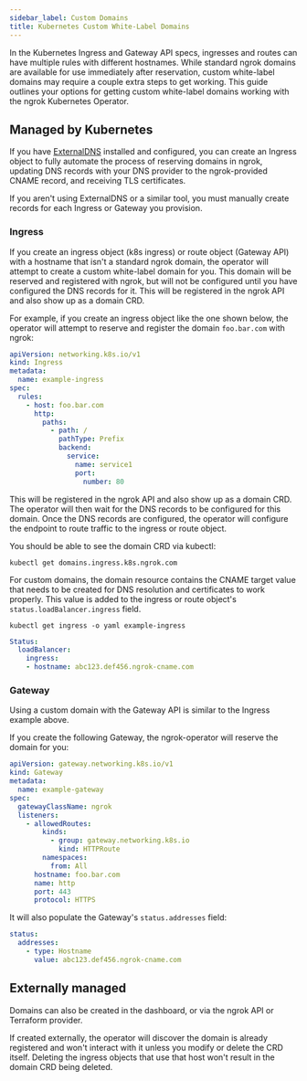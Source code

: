 ```yaml
---
sidebar_label: Custom Domains
title: Kubernetes Custom White-Label Domains
---
```


In the Kubernetes Ingress and Gateway API specs, ingresses and routes can have multiple rules with different hostnames. 
While standard ngrok domains are available for use immediately after reservation, custom white-label domains may require a couple extra steps to get working.
This guide outlines your options for getting custom white-label domains working with the ngrok Kubernetes Operator.

## Managed by Kubernetes

If you have [ExternalDNS](https://github.com/kubernetes-sigs/external-dns) installed and configured, you can create an Ingress object to fully automate the process of reserving domains in ngrok, updating DNS records with your DNS provider to the ngrok-provided CNAME record, and receiving TLS certificates.

If you aren't using ExternalDNS or a similar tool, you must manually create records for each Ingress or Gateway you provision.

### Ingress

If you create an ingress object (k8s ingress) or route object (Gateway API) with a hostname that isn't a standard ngrok domain, the operator will attempt to create a custom white-label domain for you. 
This domain will be reserved and registered with ngrok, but will not be configured until you have configured the DNS records for it. 
This will be registered in the ngrok API and also show up as a domain CRD. 

For example, if you create an ingress object like the one shown below, the operator will attempt to reserve and register the domain `foo.bar.com` with ngrok:

```yaml
apiVersion: networking.k8s.io/v1
kind: Ingress
metadata:
  name: example-ingress
spec:
  rules:
    - host: foo.bar.com
      http:
        paths:
          - path: /
            pathType: Prefix
            backend:
              service:
                name: service1
                port:
                  number: 80
```

This will be registered in the ngrok API and also show up as a domain CRD. 
The operator will then wait for the DNS records to be configured for this domain. 
Once the DNS records are configured, the operator will configure the endpoint to route traffic to the ingress or route object.

You should be able to see the domain CRD via kubectl:

```shell
kubectl get domains.ingress.k8s.ngrok.com
```

For custom domains, the domain resource contains the CNAME target value that needs to be created for DNS resolution and certificates to work properly.
This value is added to the ingress or route object's `status.loadBalancer.ingress` field.

`kubectl get ingress -o yaml example-ingress`

```yaml
Status:
  loadBalancer:
    ingress:
    - hostname: abc123.def456.ngrok-cname.com
```

### Gateway

Using a custom domain with the Gateway API is similar to the Ingress example above.

If you create the following Gateway, the ngrok-operator will reserve the domain for you:

```yaml
apiVersion: gateway.networking.k8s.io/v1
kind: Gateway
metadata:
  name: example-gateway
spec:
  gatewayClassName: ngrok
  listeners:
    - allowedRoutes:
        kinds:
          - group: gateway.networking.k8s.io
            kind: HTTPRoute
        namespaces:
          from: All
      hostname: foo.bar.com
      name: http
      port: 443
      protocol: HTTPS
```

It will also populate the Gateway's `status.addresses` field:

```yaml
status:
  addresses:
    - type: Hostname
      value: abc123.def456.ngrok-cname.com
```

## Externally managed

Domains can also be created in the dashboard, or via the ngrok API or Terraform provider.

If created externally, the operator will discover the domain is already registered and won't interact with it unless you modify or delete the CRD itself.
Deleting the ingress objects that use that host won't result in the domain CRD being deleted.
